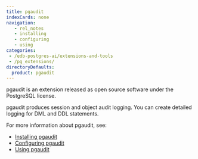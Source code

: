 ```yaml
---
title: pgaudit
indexCards: none
navigation:
   - rel_notes
   - installing
   - configuring
   - using
categories:
 - /edb-postgres-ai/extensions-and-tools
 - /pg_extensions/
directoryDefaults:
  product: pgaudit
---
```


pgaudit is an extension released as open source software under the PostgreSQL license. 

pgaudit produces session and object audit logging. You can create detailed logging for DML and DDL statements. 

For more information about pgaudit, see:

- [Installing pgaudit](installing.mdx)
- [Configuring pgaudit](configuring.mdx)
- [Using pgaudit](using.mdx)


